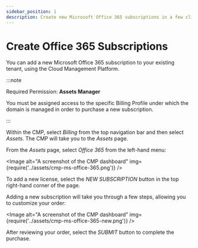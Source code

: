 ```yaml
---
sidebar_position: 1
description: Create new Microsoft Office 365 subscriptions in a few clicks with Cloud Management Platform
---
```


# Create Office 365 Subscriptions

You can add a new Microsoft Office 365 subscription to your existing tenant, using the Cloud Management Platform.

:::note

Required Permission: **Assets Manager**

You must be assigned access to the specific Billing Profile under which the domain is managed in order to purchase a new subscription.

:::

Within the CMP, select _Billing_ from the top navigation bar and then select _Assets_. The CMP will take you to the _Assets_ page.

From the _Assets_ page, select _Office 365_ from the left-hand menu:


<Image
  alt="A screenshot of the CMP dashboard"
  img={require('../assets/cmp-ms-office-365.png')}
/>

To add a new license, select the _NEW SUBSCRIPTION_ button in the top right-hand corner of the page.

Adding a new subscription will take you through a few steps, allowing you to customize your order:

<Image
  alt="A screenshot of the CMP dashboard"
  img={require('../assets/cmp-ms-office-365-new.png')}
/>

After reviewing your order, select the _SUBMIT_ button to complete the purchase.

